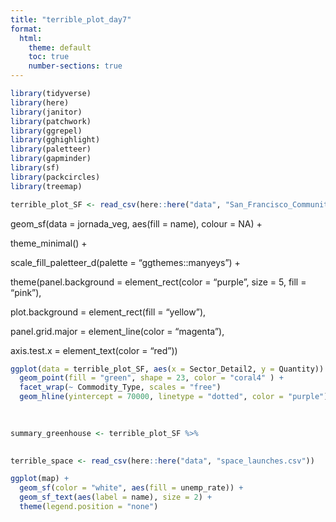 ```yaml
---
title: "terrible_plot_day7"
format:
  html:
    theme: default
    toc: true
    number-sections: true
---
```


```r
library(tidyverse)
library(here)
library(janitor)
library(patchwork)
library(ggrepel)
library(gghighlight)
library(paletteer)
library(gapminder)
library(sf)
library(packcircles)
library(treemap)
```

```r
terrible_plot_SF <- read_csv(here::here("data", "San_Francisco_Communitywide_Greenhouse_Gas_Inventory.csv"))
```

geom_sf(data = jornada_veg, aes(fill = name), colour = NA) +

theme_minimal() +

scale_fill_paletteer_d(palette = "ggthemes::manyeys") +

theme(panel.background = element_rect(color = "purple", size = 5, fill = "pink"),

plot.background = element_rect(fill = "yellow"),

panel.grid.major = element_line(color = "magenta"),

axis.test.x = element_text(color = "red"))

```r
ggplot(data = terrible_plot_SF, aes(x = Sector_Detail2, y = Quantity)) +
  geom_point(fill = "green", shape = 23, color = "coral4" ) +
  facet_wrap(~ Commodity_Type, scales = "free")
  geom_hline(yintercept = 70000, linetype = "dotted", color = "purple")
  
               

```

```r
summary_greenhouse <- terrible_plot_SF %>%
  
```

```r
terrible_space <- read_csv(here::here("data", "space_launches.csv"))

```

```r
ggplot(map) +
  geom_sf(color = "white", aes(fill = unemp_rate)) +
  geom_sf_text(aes(label = name), size = 2) +
  theme(legend.position = "none")

```
